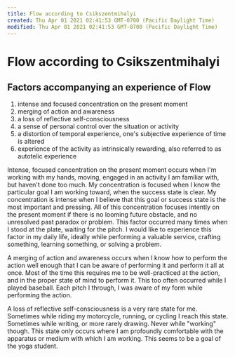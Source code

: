```yaml
---
title: Flow according to Csikszentmihalyi
created: Thu Apr 01 2021 02:41:53 GMT-0700 (Pacific Daylight Time)
modified: Thu Apr 01 2021 02:41:53 GMT-0700 (Pacific Daylight Time)
---
```

# Flow according to Csikszentmihalyi

## Factors accompanying an experience of Flow
1. intense and focused concentration on the present moment
2. merging of action and awareness
3. a loss of reflective self-consciousness
4. a sense of personal control over the situation or activity
5. a distortion of temporal experience, one's subjective experience of time is altered
6. experience of the activity as intrinsically rewarding, also referred to as autotelic experience

Intense, focused concentration on the present moment occurs when I'm working with my hands, moving, engaged in an activity I am familiar with, but haven't done too much.  My concentration is focused when I know the particular goal I am working toward, when the success state is clear.  My concentration is intense when I believe that this goal or success state is the most important and pressing.  All of this concentration focuses intently on the present moment if there is no looming future obstacle, and no unresolved past paradox or problem.  This factor occurred many times when I stood at the plate, waiting for the pitch. I would like to experience this factor in my daily life, ideally while performing a valuable service, crafting something, learning something, or solving a problem.

A merging of action and awareness occurs when I know how to perform the action well enough that I can be aware of performing it and perform it all at once. Most of the time this requires me to be well-practiced at the action, and in the proper state of mind to perform it. This too often occurred while I played baseball. Each pitch I through, I was aware of my form while performing the action.

A loss of reflective self-consciousness is a very rare state for me.  Sometimes while riding my motorcycle, running, or cycling I reach this state.  Sometimes while writing, or more rarely drawing.  Never while "working" though.  This state only occurs where I am profoundly comfortable with the apparatus or medium with which I am working. This seems to be a goal of the yoga student.

